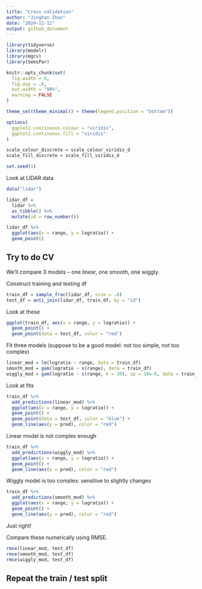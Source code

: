 ```yaml
---
title: "Cross validation"
author: "Jinghan Zhao"
date: "2024-11-12"
output: github_document
---
```



```r
library(tidyverse)
library(modelr)
library(mgcv)
library(SemiPar)

knitr::opts_chunk$set(
  fig.width = 6,
  fig.asp = .6,
  out.width = "90%",
  warning = FALSE
)

theme_set(theme_minimal() + theme(legend.position = "bottom"))

options(
  ggplot2.continuous.colour = "viridis",
  ggplot2.continuous.fill = "viridis"
)

scale_colour_discrete = scale_colour_viridis_d
scale_fill_discrete = scale_fill_viridis_d

set.seed(1)
```

Look at LIDAR data

```r
data("lidar")

lidar_df = 
  lidar %>% 
  as_tibble() %>% 
  mutate(id = row_number())
```

```r
lidar_df %>% 
  ggplot(aes(x = range, y = logratio)) +
  geom_point()
```


## Try to do CV

We'll compare 3 models -- one linear, one smooth, one wiggly.

Construct training and testing df

```r
train_df = sample_frac(lidar_df, size = .8)
test_df = anti_join(lidar_df, train_df, by = "id")
```

Look at these

```r
ggplot(train_df, aes(x = range, y = logratio)) +
  geom_point() +
  geom_point(data = test_df, color = "red")
```

Fit three models (suppose to be a good model: not too simple, not too complex)

```r
linear_mod = lm(logratio ~ range, data = train_df)
smooth_mod = gam(logratio ~ s(range), data = train_df)
wiggly_mod = gam(logratio ~ s(range, k = 30), sp = 10e-6, data = train_df)
```

Look at fits

```r
train_df %>% 
  add_predictions(linear_mod) %>% 
  ggplot(aes(x = range, y = logratio)) +
  geom_point() +
  geom_point(data = test_df, color = "blue") +
  geom_line(aes(y = pred), color = "red")
```

Linear model is not complex enough

```r
train_df %>% 
  add_predictions(wiggly_mod) %>% 
  ggplot(aes(x = range, y = logratio)) +
  geom_point() +
  geom_line(aes(y = pred), color = "red")
```

Wiggly model is too complex: sensitive to slightly changes

```r
train_df %>% 
  add_predictions(smooth_mod) %>% 
  ggplot(aes(x = range, y = logratio)) +
  geom_point() +
  geom_line(aes(y = pred), color = "red")
```

Just right!


Compare these numerically using RMSE.

```r
rmse(linear_mod, test_df)
rmse(smooth_mod, test_df)
rmse(wiggly_mod, test_df)
```


## Repeat the train / test split

